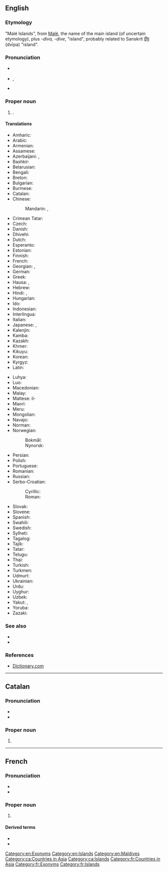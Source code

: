 ==English==
{{wikipedia}}

===Etymology===
"Malé Islands", from [[Malé]], the name of the main island (of uncertain etymology), plus ''-diva, -dive'', "island", probably related to Sanskrit [[द्वीप]] (dvīpa) "island".

===Pronunciation===
* {{a|UK}} {{IPA|en|/ˈmɒl.diːvs/|/ˈmɔːl.diːvs/|/ˈmɔːl.daɪvs/}}
* {{a|US}} {{IPA|en|/ˈmɔl.daɪvz/|/ˈmæl.daɪvz/}}, {{a|cot-caught merger also}} {{IPA|en|/ˈmɑl.daɪvz/}}
* {{audio|en|en-us-Maldives.ogg|Audio (US)}}

===Proper noun===
{{en-proper noun|head=the Maldives}} {{g|p}}

# {{senseid|en|Q826}}{{place|en|island country|r/South Asia|official=Republic of Maldives}}.

====Translations====
{{trans-top|id=Q826|country in South Asia}}
* Amharic: {{t|am|ማልዲቭስ}}
* Arabic: {{t|ar|مَالْدِيفْز|m|tr=maldīfz}}
* Armenian: {{t|hy|Մալդիվներ|p}}
* Assamese: {{t|as|মালদ্বীপ|tr=maldip}}
* Azerbaijani: {{t+|az|Maldiv adaları}}, {{t|az|Maldivlər}}
* Bashkir: {{t|ba|Мальдив|sc=Cyrl}}
* Belarusian: {{t|be|Мальды́вы|p|sc=Cyrl}}
* Bengali: {{t+|bn|মালদ্বীপ}}
* Breton: {{t|br|Maldivez}}
* Bulgarian: {{t|bg|Малди́ви|p|sc=Cyrl}}
* Burmese: {{t|my|မော်လဒိုက်}}
* Catalan: {{t+|ca|Maldives|f-p}}
* Chinese:
*: Mandarin: {{t+|cmn|馬爾代夫|sc=Hani}}, {{t+|cmn|马尔代夫|tr=Mǎ'ěrdàifū|sc=Hani}}
* Crimean Tatar: {{t|crh|Maldivler}}
* Czech: {{t+|cs|Maledivy|p}}
* Danish: {{t|da|Maldiverne}}
* Dhivehi: {{t+|dv|ދިވެހިރާއްޖެ|tr=Dhivehi Raa'je|sc=Thaa}}
* Dutch: {{t|nl|Maladiven}}
* Esperanto: {{t+|eo|Maldivoj|p}}
* Estonian: {{t+|et|Maldiivid|p}}
* Finnish: {{t+|fi|Malediivit}}
* French: {{t+|fr|Maldives|f-p}}
* Georgian: {{t|ka|მალდივები}}, {{t|ka|მალდივის რესპუბლიკა}}
* German: {{t+|de|Malediven}}
* Greek: {{t+|el|Μαλδίβες|f-p}}
* Hausa: {{t|ha|Maldibi}}, {{t|ha|Maldives}}
* Hebrew: {{t|he|האיים המלדיביים|p|tr=ha-iyim ha-maldiviyim|sc=Hebr}}
* Hindi: {{t+|hi|मालदीव}}, {{t+|hi|मालद्धीप|m}}
* Hungarian: {{t+|hu|Maldív-szigetek}}
* Ido: {{t|io|Maldivi}}
* Indonesian: {{t+|id|Maladewa}}
* Interlingua: {{t|ia|Maldivas}}
* Italian: {{t+|it|Maldive|f-p}}
* Japanese: {{t+|ja|モルディブ|tr=Morudibu}}, {{t|ja|モルジブ|tr=Morujibu}}
* Kalenjin: {{t|kln|Maldova}}
* Kamba: {{t|kam|Maldova}}
* Kazakh: {{t|kk|Мәлдивтер|sc=Cyrl}}
* Khmer: {{t+|km|ម៉ាល់ឌីវ}}
* Kikuyu: {{t|ki|Maldova}}
* Korean: {{t|ko|^몰디브}}
* Kyrgyz: {{t|ky|Мальдивдер}}
* Latin: {{t|la|Divi}}
{{trans-mid}}
* Luhya: {{t|luy|Maldova}}
* Luo: {{t|luo|Maldova}}
* Macedonian: {{t|mk|Малди́ви|f-p}}
* Malay: {{t|ms|Maldives}}
* Maltese: il-{{t|mt|Maldiv}}
* Maori: {{t|mi|Maratīwi  }}
* Meru: {{t|mer|Maldova}}
* Mongolian: {{t|mn|Мальдив}}
* Navajo: {{t|nv|Naakaii Dootłʼizhí Bikéyah Yázhí}}
* Norman: {{t|nrf|Maldives|f-p}}
* Norwegian:
*: Bokmål: {{t+|nb|Maldivene}}
*: Nynorsk: {{t+|nn|Maldivane}}
* Persian: {{t|fa|مالدیو|tr=mâldiv|sc=fa-Arab}}
* Polish: {{t+|pl|Malediwy}}
* Portuguese: {{t+|pt|Maldivas|f-p}}
* Romanian: {{t+|ro|Maldive|f-p}}
* Russian: {{t+|ru|Мальди́вы|f-p}}
* Serbo-Croatian:
*: Cyrillic: {{t|sh|Малдиви|m-p}}
*: Roman: {{t|sh|Maldivi|m-p}}
* Slovak: {{t|sk|Maldivy|f-p}}
* Slovene: {{t+|sl|Maldívi|m-p}}
* Spanish: {{t+|es|Maldivas|f-p}}
* Swahili: {{t+|sw|Maldova}}
* Swedish: {{t+|sv|Maldiverna|c}}
* Sylheti: {{t|syl|ꠝꠣꠟ꠆ꠖꠤꠚ}}
* Tagalog: {{t|tl|Maldibas}}
* Tajik: {{t|tg|Малдив}}
* Tatar: {{t|tt|Мальдивалар|sc=Cyrl}}
* Telugu: {{t+|te|మాల్దీవులు}}
* Thai: {{t+|th|มัลดีฟส์}}
* Turkish: {{t+|tr|Maldivler}}
* Turkmen: {{t|tk|Maldiwler}}
* Udmurt: {{t|udm|Мальдив}}
* Ukrainian: {{t+|uk|Мальді́ви|p}}
* Urdu: {{t|ur|مالدیپ|tr=māldīp}}
* Uyghur: {{t|ug|مالدىۋ ئاراللىرى|sc=ug-Arab}}
* Uzbek: {{t+|uz|Maldivalar}}
* Yakut: {{t|sah|Мальдивтар|sc=Cyrl}}, {{t|sah|Мальдив Арыылара|sc=Cyrl}}
* Yoruba: {{t|yo|Maladifi}}
* Zazaki: {{qualifier|Southern Zazaki}} {{t|zza|Maldiwi}}
{{trans-bottom}}

===See also===
* {{l|en|Appendix:Countries of the world|Countries of the world}}
* {{list:countries of Asia/en}}{{topics|en|Countries in Asia}}

===References===
* [http://dictionary.reference.com/browse/Maldives Dictionary.com]

[[Category:en:Exonyms]]
[[Category:en:Islands]]
[[Category:en:Maldives]]

----

==Catalan==
{{wikipedia|lang=ca}}

===Pronunciation===
* {{ca-IPA|maldives}}
* {{audio|ca|LL-Q7026 (cat)-Millars-Maldives.wav|Audio (Valencian)}}

===Proper noun===
{{ca-proper noun|f-p}}

# {{l|en|Maldives}}

[[Category:ca:Countries in Asia]]
[[Category:ca:Islands]]

----

==French==
{{wikipedia|lang=fr}}

===Pronunciation===
* {{fr-IPA}}
* {{audio|fr|LL-Q150 (fra)-GrandCelinien-Maldives.wav|Audio (Parisian)}}

===Proper noun===
{{fr-proper noun|f-p}}

# {{l|en|Maldives}}

====Derived terms====
* {{l|fr|Maldivien}}
* {{l|fr|maldivien}}

[[Category:fr:Countries in Asia]]
[[Category:fr:Exonyms]]
[[Category:fr:Islands]]